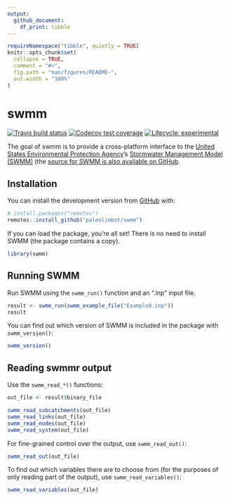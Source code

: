 ```yaml
---
output: 
  github_document:
    df_print: tibble
---
```


<!-- README.md is generated from README.Rmd. Please edit that file -->

```r
requireNamespace("tibble", quietly = TRUE)
knitr::opts_chunk$set(
  collapse = TRUE,
  comment = "#>",
  fig.path = "man/figures/README-",
  out.width = "100%"
)
```

# swmm

<!-- badges: start -->
  [![Travis build status](https://travis-ci.org/paleolimbot/swmm.svg?branch=master)](https://travis-ci.org/paleolimbot/swmm)
[![Codecov test coverage](https://codecov.io/gh/paleolimbot/swmm/branch/master/graph/badge.svg)](https://codecov.io/gh/paleolimbot/swmm?branch=master)
[![Lifecycle: experimental](https://img.shields.io/badge/lifecycle-experimental-orange.svg)](https://www.tidyverse.org/lifecycle/#experimental)
<!-- badges: end -->

The goal of swmm is to provide a cross-platform interface to the [United States Environmental Protection Agency](https://www.epa.gov/)'s [Stormwater Management Model (SWMM)](https://www.epa.gov/water-research/storm-water-management-model-swmm) (the [source for SWMM is also available on GitHub](https://github.com/USEPA/Stormwater-Management-Model).

## Installation

You can install the development version from [GitHub](https://github.com/) with:

``` r
# install.packages("remotes")
remotes::install_github("paleolimbot/swmm")
```

If you can load the package, you're all set! There is no need to install SWMM (the package contains a copy).

```r
library(swmm)
```

## Running SWMM

Run SWMM using the `swmm_run()` function and an ".inp" input file.

```r
result <- swmm_run(swmm_example_file("Example8.inp"))
result
```

You can find out which version of SWMM is included in the package with `swmm_version()`:

```r
swmm_version()
```

## Reading swmmr output

Use the `swmm_read_*()` functions:

```r
out_file <- result$binary_file

swmm_read_subcatchments(out_file)
swmm_read_links(out_file)
swmm_read_nodes(out_file)
swmm_read_system(out_file)
```

For fine-grained control over the output, use `swmm_read_out()`:

```r
swmm_read_out(out_file)
```

To find out which variables there are to choose from (for the purposes of only reading part of the output), use `swmm_read_variables()`:

```r
swmm_read_variables(out_file)
```
